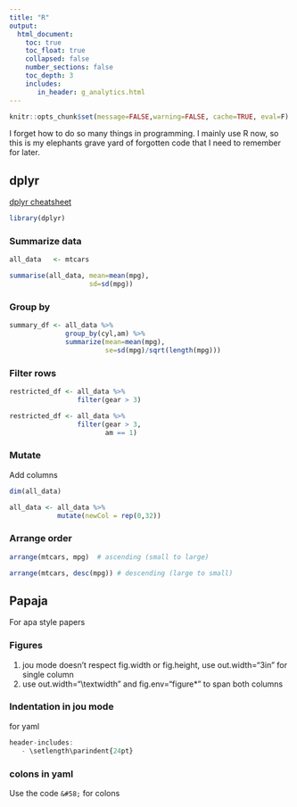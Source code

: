 ```yaml
---
title: "R"
output:
  html_document:
    toc: true
    toc_float: true
    collapsed: false
    number_sections: false
    toc_depth: 3
    includes:
       in_header: g_analytics.html
---
```


```r
knitr::opts_chunk$set(message=FALSE,warning=FALSE, cache=TRUE, eval=F)
```

I forget how to do so many things in programming. I mainly use R now, so this is my elephants grave yard of forgotten code that I need to remember for later.

## dplyr

[dplyr cheatsheet](https://github.com/rstudio/cheatsheets/raw/master/data-transformation.pdf)

```r
library(dplyr)
```

### Summarize data

```r
all_data   <- mtcars

summarise(all_data, mean=mean(mpg),
                    sd=sd(mpg))

```

### Group by

```r
summary_df <- all_data %>% 
              group_by(cyl,am) %>%
              summarize(mean=mean(mpg),
                        se=sd(mpg)/sqrt(length(mpg)))
```

### Filter rows

```r

restricted_df <- all_data %>% 
                 filter(gear > 3)

restricted_df <- all_data %>% 
                 filter(gear > 3,
                        am == 1)

```

### Mutate

Add columns

```r
dim(all_data)

all_data <- all_data %>% 
            mutate(newCol = rep(0,32))


```
### Arrange order

```r
arrange(mtcars, mpg)  # ascending (small to large)

arrange(mtcars, desc(mpg)) # descending (large to small)

```

## Papaja

For apa style papers

### Figures

1. jou mode doesn't respect fig.width or fig.height, use out.width="3in" for single column
2. use out.width="\\textwidth" and fig.env="figure*" to span both columns

### Indentation in jou mode

for yaml

```r
header-includes:
   - \setlength\parindent{24pt}
```

### colons in yaml

Use the code `&#58;` for colons


